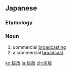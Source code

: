 ==Japanese==
{{ja-kanjitab|みん|ほう|k2=ぽう|yomi=on}}

===Etymology===
{{abbreviation of|民間放送|lang=ja}}

===Noun===
{{ja-noun|みんぽう}}

# commercial [[broadcasting]]
# a commercial [[broadcast]]

[[ko:民放]]
[[ja:民放]]
[[zh:民放]]